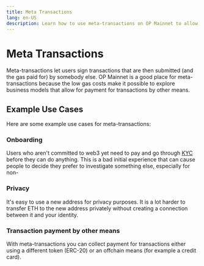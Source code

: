 ```yaml
---
title: Meta Transactions
lang: en-US
description: Learn how to use meta-transactions on OP Mainnet to allow users to sign submitted transactions where the gas is paid by someone else.
---
```


# Meta Transactions

Meta-transactions let users sign transactions that are then submitted (and the gas paid for) by somebody else.
OP Mainnet is a good place for meta-transactions because the low gas costs make it possible to explore business models that allow for payment for transactions by other means.

## Example Use Cases

Here are some example use cases for meta-transactions:

### Onboarding

Users who aren't committed to web3 yet need to pay and go through [KYC](https://www.thalesgroup.com/en/markets/digital-identity-and-security/banking-payment/issuance/id-verification/know-your-customer) before they can do anything.
This is a bad initial experience that can cause people to decide they prefer to investigate something else, especially for non-

### Privacy

It's easy to use a new address for privacy purposes.
It is a lot harder to transfer ETH to the new address privately without creating a connection between it and your identity.

### Transaction payment by other means

With meta-transactions you can collect payment for transactions either using a different token (ERC-20) or an offchain means (for example a credit card).
